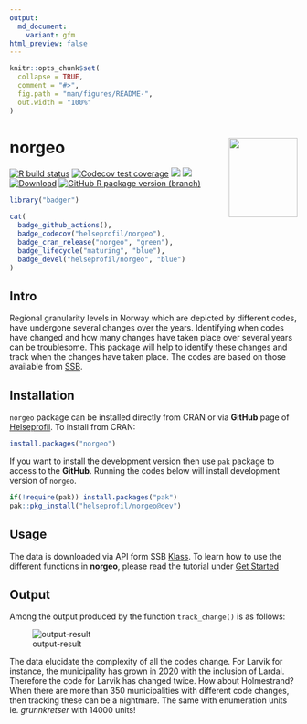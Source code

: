 ```yaml
---
output:
  md_document:
    variant: gfm
html_preview: false
---
```


```r
knitr::opts_chunk$set(
  collapse = TRUE,
  comment = "#>",
  fig.path = "man/figures/README-",
  out.width = "100%"
)
```

# norgeo <img src='man/figures/logo.png' align="right" width="120" height="139" />

<!-- badges: start -->

[![R build
status](https://github.com/helseprofil/norgeo/workflows/R-CMD-check/badge.svg)](https://github.com/helseprofil/norgeo/actions)
[![Codecov test coverage](https://img.shields.io/codecov/c/github/helseprofil/norgeo?logo=codecov)](https://app.codecov.io/gh/helseprofil/norgeo?branch=main)
[![](https://www.r-pkg.org/badges/version/norgeo?color=green)](https://cran.r-project.org/package=norgeo)
[![](https://img.shields.io/badge/lifecycle-stable-green.svg)](https://lifecycle.r-lib.org/articles/stages.html#stable)
[![Download](https://cranlogs.r-pkg.org/badges/grand-total/norgeo)](https://cranlogs.r-pkg.org/badges/grand-total/norgeo)
[![GitHub R package version (branch)](https://img.shields.io/github/r-package/v/helseprofil/norgeo/dev)](https://github.com/helseprofil/norgeo)
<!-- badges: start -->


```r
library("badger")
```

```r
cat(
  badge_github_actions(),
  badge_codecov("helseprofil/norgeo"),
  badge_cran_release("norgeo", "green"),
  badge_lifecycle("maturing", "blue"),
  badge_devel("helseprofil/norgeo", "blue")
)
```

## Intro

Regional granularity levels in Norway which are depicted by different codes,
have undergone several changes over the years. Identifying when codes have
changed and how many changes have taken place over several years can be
troublesome. This package will help to identify these changes and track when the
changes have taken place. The codes are based on those available from
[SSB](https://www.ssb.no).

## Installation

`norgeo` package can be installed directly from CRAN or via **GitHub** page of
[Helseprofil](https://github.com/helseprofil). To install from CRAN: 

``` r
install.packages("norgeo")
```

If you want to install the development version then use `pak` package to
access to the **GitHub**. Running the codes below will install development
version of `norgeo`.

```r
if(!require(pak)) install.packages("pak")
pak::pkg_install("helseprofil/norgeo@dev")
```

## Usage

The data is downloaded via API form SSB 
[Klass](https://data.ssb.no/api/klass/v1/api-guide.html "ssb"). To learn how
to use the different functions in **norgeo**, please read the tutorial under
[Get Started](https://helseprofil.github.io/norgeo/articles/use-api.html)

## Output

Among the output produced by the function `track_change()` is as follows:

![output-result](man/figures/kommune_merge.png)

The data elucidate the complexity of all the codes change. For Larvik for
instance, the municipality has grown in 2020 with the inclusion of Lardal.
Therefore the code for Larvik has changed twice. How about Holmestrand? When
there are more than 350 municipalities with different code changes, then
tracking these can be a nightmare. The same with enumeration units ie.
*grunnkretser* with 14000 units!
